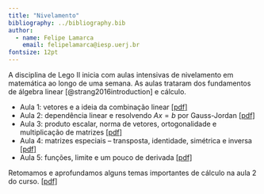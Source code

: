 ```yaml
---
title: "Nivelamento"
bibliography: ../bibliography.bib
author:
  - name: Felipe Lamarca
    email: felipelamarca@iesp.uerj.br
fontsize: 12pt
---
```


A disciplina de Lego II inicia com aulas intensivas de nivelamento em matemática ao longo de uma semana. As aulas trataram dos fundamentos de álgebra linear [@strang2016introduction] e cálculo.

- Aula 1: vetores e a ideia da combinação linear [[pdf]](pdf-aulas-nivelamento/Nivelamento%20Lego%20II%20-%20Aula%201.pdf)
- Aula 2: dependência linear e resolvendo $A x = b$ por Gauss-Jordan [[pdf]](pdf-aulas-nivelamento/Nivelamento%20Lego%20II%20-%20Aula%202.pdf)
- Aula 3: produto escalar, norma de vetores, ortogonalidade e multiplicação de matrizes [[pdf]](pdf-aulas-nivelamento/Nivelamento%20Lego%20II%20-%20Aula%203.pdf)
- Aula 4: matrizes especiais -- transposta, identidade, simétrica e inversa [[pdf]](pdf-aulas-nivelamento/Nivelamento%20Lego%20II%20-%20Aula%204.pdf)
- Aula 5: funções, limite e um pouco de derivada [[pdf]](pdf-aulas-nivelamento/Nivelamento%20Lego%20II%20-%20Aula%205.pdf)

Retomamos e aprofundamos alguns temas importantes de cálculo na aula 2 do curso. [[pdf]](pdf-aulas/Lego%20II%20-%20Aula%202.pdf)
